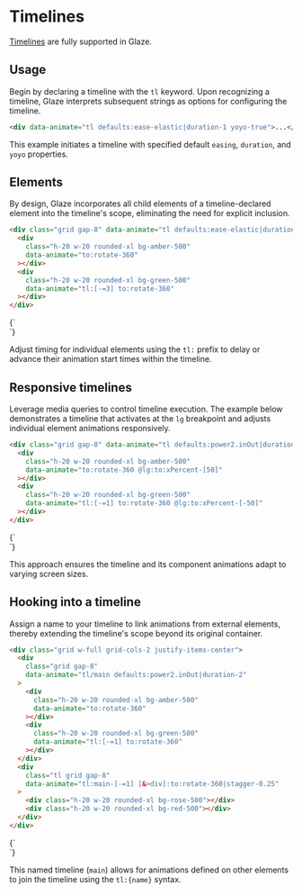 
# Timelines

[Timelines](https://gsap.com/docs/v3/GSAP/Timeline) are fully supported in
Glaze.

## Usage

Begin by declaring a timeline with the `tl` keyword. Upon recognizing a
timeline, Glaze interprets subsequent strings as options for configuring the
timeline.

```html copy
<div data-animate="tl defaults:ease-elastic|duration-1 yoyo-true">...</div>
```

This example initiates a timeline with specified default `easing`, `duration`,
and `yoyo` properties.

## Elements

By design, Glaze incorporates all child elements of a timeline-declared element
into the timeline's scope, eliminating the need for explicit inclusion.

```html copy
<div class="grid gap-8" data-animate="tl defaults:ease-elastic|duration-4">
  <div
    class="h-20 w-20 rounded-xl bg-amber-500"
    data-animate="to:rotate-360"
  ></div>
  <div
    class="h-20 w-20 rounded-xl bg-green-500"
    data-animate="tl:[-=3] to:rotate-360"
  ></div>
</div>
```

<Example>
  {`
<div class="grid gap-8" data-animate="tl defaults:ease-elastic|duration-4 scrollTrigger:trigger-[&]">
  <div
    class="h-20 w-20 rounded-xl bg-amber-500"
    data-animate="to:rotate-360"
  ></div>
  <div
    class="h-20 w-20 rounded-xl bg-green-500"
    data-animate="tl:[-=3] to:rotate-360"
  ></div>
</div>
`}
</Example>

Adjust timing for individual elements using the `tl:` prefix to delay or advance
their animation start times within the timeline.

## Responsive timelines

Leverage media queries to control timeline execution. The example below
demonstrates a timeline that activates at the `lg` breakpoint and adjusts
individual element animations responsively.

```html copy
<div class="grid gap-8" data-animate="tl defaults:power2.inOut|duration-2">
  <div
    class="h-20 w-20 rounded-xl bg-amber-500"
    data-animate="to:rotate-360 @lg:to:xPercent-[50]"
  ></div>
  <div
    class="h-20 w-20 rounded-xl bg-green-500"
    data-animate="tl:[-=1] to:rotate-360 @lg:to:xPercent-[-50]"
  ></div>
</div>
```

<Example>
  {`
<div class="grid gap-8" data-animate="tl defaults:power2.inOut|duration-2 scrollTrigger:trigger-[&]">
  <div
    class="h-20 w-20 rounded-xl bg-amber-500"
    data-animate="to:rotate-360 @lg:to:xPercent-[100]"
  ></div>
  <div
    class="h-20 w-20 rounded-xl bg-green-500"
    data-animate="tl:[-=1] to:rotate-360 @lg:to:xPercent-[-100]"
  ></div>
</div>
`}
</Example>

This approach ensures the timeline and its component animations adapt to varying
screen sizes.

## Hooking into a timeline

Assign a name to your timeline to link animations from external elements,
thereby extending the timeline's scope beyond its original container.

```html copy
<div class="grid w-full grid-cols-2 justify-items-center">
  <div
    class="grid gap-8"
    data-animate="tl/main defaults:power2.inOut|duration-2"
  >
    <div
      class="h-20 w-20 rounded-xl bg-amber-500"
      data-animate="to:rotate-360"
    ></div>
    <div
      class="h-20 w-20 rounded-xl bg-green-500"
      data-animate="tl:[-=1] to:rotate-360"
    ></div>
  </div>
  <div
    class="tl grid gap-8"
    data-animate="tl:main-[-=1] [&>div]:to:rotate-360|stagger-0.25"
  >
    <div class="h-20 w-20 rounded-xl bg-rose-500"></div>
    <div class="h-20 w-20 rounded-xl bg-red-500"></div>
  </div>
</div>
```

<Example>
  {`
<div class="grid w-full grid-cols-2 justify-items-center">
  <div
    class="grid gap-8"
    data-animate="tl/main defaults:power2.inOut|duration-2 scrollTrigger:trigger-[&]"
  >
    <div
      class="h-20 w-20 rounded-xl bg-amber-500"
      data-animate="to:rotate-360"
    ></div>
    <div
      class="h-20 w-20 rounded-xl bg-green-500"
      data-animate="tl:[-=1] to:rotate-360"
    ></div>
  </div>
  <div
    class="tl grid gap-8"
    data-animate="tl:main-[-=1] [&>div]:to:rotate-360|stagger-0.25"
  >
    <div class="h-20 w-20 rounded-xl bg-rose-500"></div>
    <div class="h-20 w-20 rounded-xl bg-red-500"></div>
  </div>
</div>
`}
</Example>

This named timeline (`main`) allows for animations defined on other elements to
join the timeline using the `tl:{name}` syntax.
